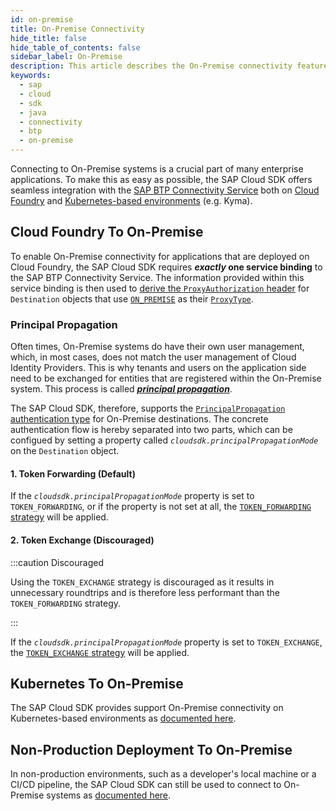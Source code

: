 ```yaml
---
id: on-premise
title: On-Premise Connectivity
hide_title: false
hide_table_of_contents: false
sidebar_label: On-Premise
description: This article describes the On-Premise connectivity features of the SAP Cloud SDK for Java.
keywords:
  - sap
  - cloud
  - sdk
  - java
  - connectivity
  - btp
  - on-premise
---
```


Connecting to On-Premise systems is a crucial part of many enterprise applications.
To make this as easy as possible, the SAP Cloud SDK offers seamless integration with the [SAP BTP Connectivity Service](https://help.sap.com/docs/connectivity/sap-btp-connectivity-cf/connectivity) both on [Cloud Foundry](#cloud-foundry-to-on-premise) and [Kubernetes-based environments](#kubernetes-to-on-premise) (e.g. Kyma).

## Cloud Foundry To On-Premise

To enable On-Premise connectivity for applications that are deployed on Cloud Foundry, the SAP Cloud SDK requires **_exactly_ one service binding** to the SAP BTP Connectivity Service.
The information provided within this service binding is then used to [derive the `ProxyAuthorization` header](http-destinations#deriving-the-proxy-authorization-header) for `Destination` objects that use [`ON_PREMISE`](pathname:///java-api/v5/com/sap/cloud/sdk/cloudplatform/connectivity/ProxyType.html#ON_PREMISE) as their [`ProxyType`](<pathname:///java-api/v5/com/sap/cloud/sdk/cloudplatform/connectivity/HttpDestinationProperties.html#getProxyType()>).

### Principal Propagation

Often times, On-Premise systems do have their own user management, which, in most cases, does not match the user management of Cloud Identity Providers.
This is why tenants and users on the application side need to be exchanged for entities that are registered within the On-Premise system.
This process is called [**_principal propagation_**](https://help.sap.com/docs/connectivity/sap-btp-connectivity-cf/configuring-principal-propagation?locale=en-).

The SAP Cloud SDK, therefore, supports the [`PrincipalPropagation` authentication type](pathname:///java-api/v5/com/sap/cloud/sdk/cloudplatform/connectivity/AuthenticationType.html#PRINCIPAL_PROPAGATION) for On-Premise destinations.
The concrete authentication flow is hereby separated into two parts, which can be configued by setting a property called _`cloudsdk.principalPropagationMode`_ on the `Destination` object.

#### 1. Token Forwarding (Default)

If the _`cloudsdk.principalPropagationMode`_ property is set to `TOKEN_FORWARDING`, or if the property is not set at all, the [`TOKEN_FORWARDING` strategy](pathname:///java-api/v5/com/sap/cloud/sdk/cloudplatform/connectivity/PrincipalPropagationMode.html#TOKEN_FORWARDING) will be applied.

#### 2. Token Exchange (Discouraged)

:::caution Discouraged

Using the `TOKEN_EXCHANGE` strategy is discouraged as it results in unnecessary roundtrips and is therefore less performant than the `TOKEN_FORWARDING` strategy.

:::

If the _`cloudsdk.principalPropagationMode`_ property is set to `TOKEN_EXCHANGE`, the [`TOKEN_EXCHANGE` strategy](pathname:///java-api/v5/com/sap/cloud/sdk/cloudplatform/connectivity/PrincipalPropagationMode.html#TOKEN_EXCHANGE) will be applied.

## Kubernetes To On-Premise

The SAP Cloud SDK provides support On-Premise connectivity on Kubernetes-based environments as [documented here](../../environments/kubernetes-kyma#on-premise-connectivity).

## Non-Production Deployment To On-Premise

In non-production environments, such as a developer's local machine or a CI/CD pipeline, the SAP Cloud SDK can still be used to connect to On-Premise systems as [documented here](running-locally).

